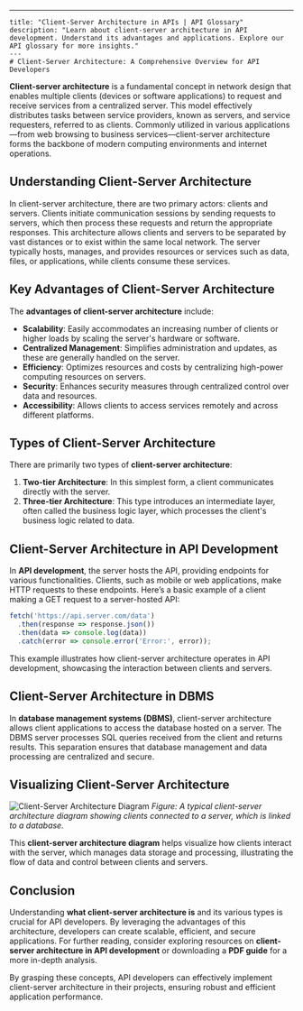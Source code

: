 ---
    title: "Client-Server Architecture in APIs | API Glossary"
    description: "Learn about client-server architecture in API development. Understand its advantages and applications. Explore our API glossary for more insights."
    ---
    # Client-Server Architecture: A Comprehensive Overview for API Developers

**Client-server architecture** is a fundamental concept in network design that enables multiple clients (devices or software applications) to request and receive services from a centralized server. This model effectively distributes tasks between service providers, known as servers, and service requesters, referred to as clients. Commonly utilized in various applications—from web browsing to business services—client-server architecture forms the backbone of modern computing environments and internet operations.

## Understanding Client-Server Architecture

In client-server architecture, there are two primary actors: clients and servers. Clients initiate communication sessions by sending requests to servers, which then process these requests and return the appropriate responses. This architecture allows clients and servers to be separated by vast distances or to exist within the same local network. The server typically hosts, manages, and provides resources or services such as data, files, or applications, while clients consume these services.

## Key Advantages of Client-Server Architecture

The **advantages of client-server architecture** include:

- **Scalability**: Easily accommodates an increasing number of clients or higher loads by scaling the server's hardware or software.
- **Centralized Management**: Simplifies administration and updates, as these are generally handled on the server.
- **Efficiency**: Optimizes resources and costs by centralizing high-power computing resources on servers.
- **Security**: Enhances security measures through centralized control over data and resources.
- **Accessibility**: Allows clients to access services remotely and across different platforms.

## Types of Client-Server Architecture

There are primarily two types of **client-server architecture**:

1. **Two-tier Architecture**: In this simplest form, a client communicates directly with the server.
2. **Three-tier Architecture**: This type introduces an intermediate layer, often called the business logic layer, which processes the client's business logic related to data.

## Client-Server Architecture in API Development

In **API development**, the server hosts the API, providing endpoints for various functionalities. Clients, such as mobile or web applications, make HTTP requests to these endpoints. Here’s a basic example of a client making a GET request to a server-hosted API:

```javascript
fetch('https://api.server.com/data')
  .then(response => response.json())
  .then(data => console.log(data))
  .catch(error => console.error('Error:', error));
```

This example illustrates how client-server architecture operates in API development, showcasing the interaction between clients and servers.

## Client-Server Architecture in DBMS

In **database management systems (DBMS)**, client-server architecture allows client applications to access the database hosted on a server. The DBMS server processes SQL queries received from the client and returns results. This separation ensures that database management and data processing are centralized and secure.

## Visualizing Client-Server Architecture

![Client-Server Architecture Diagram](https://example.com/client-server-diagram.png)
*Figure: A typical client-server architecture diagram showing clients connected to a server, which is linked to a database.*

This **client-server architecture diagram** helps visualize how clients interact with the server, which manages data storage and processing, illustrating the flow of data and control between clients and servers.

## Conclusion

Understanding **what client-server architecture is** and its various types is crucial for API developers. By leveraging the advantages of this architecture, developers can create scalable, efficient, and secure applications. For further reading, consider exploring resources on **client-server architecture in API development** or downloading a **PDF guide** for a more in-depth analysis.

By grasping these concepts, API developers can effectively implement client-server architecture in their projects, ensuring robust and efficient application performance.